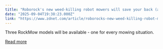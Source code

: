 ```yaml
---
title: "Roborock's new weed-killing robot mowers will save your back (and time)"
date: "2025-09-04T19:38:23.000Z"
link: "https://www.zdnet.com/article/roborocks-new-weed-killing-robot-mowers-will-save-your-back-and-time/"
---
```


Three RockMow models will be available - one for every mowing situation.

[Read more](https://www.zdnet.com/article/roborocks-new-weed-killing-robot-mowers-will-save-your-back-and-time/)
